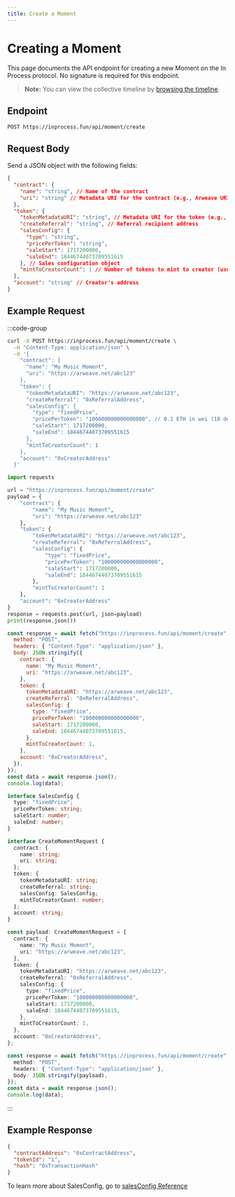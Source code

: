 ```yaml
---
title: Create a Moment
---
```


# Creating a Moment

This page documents the API endpoint for creating a new Moment on the In Process protocol. No signature is required for this endpoint.

> **Note:** You can view the collective timeline by [browsing the timeline](/timeline).

## Endpoint

```
POST https://inprocess.fun/api/moment/create
```

## Request Body

Send a JSON object with the following fields:

```json
{
  "contract": {
    "name": "string", // Name of the contract
    "uri": "string" // Metadata URI for the contract (e.g., Arweave URI)
  },
  "token": {
    "tokenMetadataURI": "string", // Metadata URI for the token (e.g., Arweave URI)
    "createReferral": "string", // Referral recipient address
    "salesConfig": {
      "type": "string",
      "pricePerToken": "string",
      "saleStart": 1717200000,
      "saleEnd": 18446744073709551615
    }, // Sales configuration object
    "mintToCreatorCount": 1 // Number of tokens to mint to creator (usually 1)
  },
  "account": "string" // Creator's address
}
```

## Example Request

:::code-group

```bash [cURL]
curl -X POST https://inprocess.fun/api/moment/create \
  -H "Content-Type: application/json" \
  -d '{
    "contract": {
      "name": "My Music Moment",
      "uri": "https://arweave.net/abc123"
    },
    "token": {
      "tokenMetadataURI": "https://arweave.net/abc123",
      "createReferral": "0xReferralAddress",
      "salesConfig": {
        "type": "fixedPrice",
        "pricePerToken": "100000000000000000", // 0.1 ETH in wei (18 decimals)
        "saleStart": 1717200000,
        "saleEnd": 18446744073709551615
      },
      "mintToCreatorCount": 1
    },
    "account": "0xCreatorAddress"
  }'
```

```python [Python]
import requests

url = "https://inprocess.fun/api/moment/create"
payload = {
    "contract": {
        "name": "My Music Moment",
        "uri": "https://arweave.net/abc123"
    },
    "token": {
        "tokenMetadataURI": "https://arweave.net/abc123",
        "createReferral": "0xReferralAddress",
        "salesConfig": {
            "type": "fixedPrice",
            "pricePerToken": "100000000000000000",
            "saleStart": 1717200000,
            "saleEnd": 18446744073709551615
        },
        "mintToCreatorCount": 1
    },
    "account": "0xCreatorAddress"
}
response = requests.post(url, json=payload)
print(response.json())
```

```javascript [JavaScript]
const response = await fetch("https://inprocess.fun/api/moment/create", {
  method: "POST",
  headers: { "Content-Type": "application/json" },
  body: JSON.stringify({
    contract: {
      name: "My Music Moment",
      uri: "https://arweave.net/abc123",
    },
    token: {
      tokenMetadataURI: "https://arweave.net/abc123",
      createReferral: "0xReferralAddress",
      salesConfig: {
        type: "fixedPrice",
        pricePerToken: "100000000000000000",
        saleStart: 1717200000,
        saleEnd: 18446744073709551615,
      },
      mintToCreatorCount: 1,
    },
    account: "0xCreatorAddress",
  }),
});
const data = await response.json();
console.log(data);
```

```typescript [TypeScript]
interface SalesConfig {
  type: "fixedPrice";
  pricePerToken: string;
  saleStart: number;
  saleEnd: number;
}

interface CreateMomentRequest {
  contract: {
    name: string;
    uri: string;
  };
  token: {
    tokenMetadataURI: string;
    createReferral: string;
    salesConfig: SalesConfig;
    mintToCreatorCount: number;
  };
  account: string;
}

const payload: CreateMomentRequest = {
  contract: {
    name: "My Music Moment",
    uri: "https://arweave.net/abc123",
  },
  token: {
    tokenMetadataURI: "https://arweave.net/abc123",
    createReferral: "0xReferralAddress",
    salesConfig: {
      type: "fixedPrice",
      pricePerToken: "100000000000000000",
      saleStart: 1717200000,
      saleEnd: 18446744073709551615,
    },
    mintToCreatorCount: 1,
  },
  account: "0xCreatorAddress",
};

const response = await fetch("https://inprocess.fun/api/moment/create", {
  method: "POST",
  headers: { "Content-Type": "application/json" },
  body: JSON.stringify(payload),
});
const data = await response.json();
console.log(data);
```

:::

## Example Response

```json
{
  "contractAddress": "0xContractAddress",
  "tokenId": "1",
  "hash": "0xTransactionHash"
}
```

To learn more about SalesConfig, go to [salesConfig Reference](/moment/create/salesConfig)
